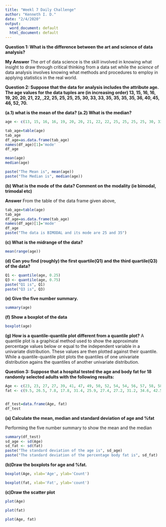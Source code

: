 ---
title: "Weekl 7 Daily Challenge"
author: "Kenneth I. D."
date: "2/4/2020"
output:
  word_document: default
  html_document: default
---

**Question 1: What is the difference between the art and science of data analysis?**

**My Answer**
The _art_ of data science is the skill involved in knowing what insight to draw through critical thinking from a data set while the _science_ of data analysis involves knowing what methods and procedures to employ in applying statistics in the real world.

**Question 2: Suppose that the data for analysis includes the attribute age. The age values for the data tuples are (in increasing order) 13, 15, 16, 16, 19, 20, 20, 21, 22, ,22, 25, 25, 25, 25, 30, 33, 33, 35, 35, 35, 35, 36, 40, 45, 46, 52, 70.**

**(a.1) what is the mean of the data? (a.2) What is the median?**

```{r, echo=FALSE}
age <- c(13, 15, 16, 16, 19, 20, 20, 21, 22, 22, 25, 25, 25, 25, 30, 33, 33, 35, 35, 35, 35, 36, 40, 45, 46, 52, 70)

tab_age=table(age)
tab_age
df_age=as.data.frame(tab_age)
names(df_age)[1]='mode'
df_age

mean(age)
median(age)

paste("The Mean is", mean(age))
paste("The Median is", median(age))
```

**(b) What is the mode of the data? Comment on the modality (ie bimodal, trimodal etc)**

**Answer**
From the table of the data frame given above, 
```{r, echo=FALSE}
tab_age=table(age)
tab_age
df_age=as.data.frame(tab_age)
names(df_age)[1]='mode'
df_age
paste("The data is BIMODAL and its mode are 25 and 35")

```

**(c) What is the midrange of the data?**

```{r, echo=FALSE}
mean(range(age))
```

**(d) Can you find (roughly) the first quartile(Q1) and the third quartile(Q3) of the data?**
```{r, echo=FALSE}
Q1 <- quantile(age, 0.25)
Q3 <- quantile(age, 0.75)
paste("Q1 is", Q1)
paste("Q3 is", Q3)
```
**(e) Give the five number summary.**
```{r, echo=FALSE}
summary(age)
```
**(f) Show a boxplot of the data**

```{r, echo=FALSE}
boxplot(age)
```
**(g) How is a quantile-quantile plot different from a quantile plot?**
 A quantile plot is a graphical method used to show the approximate percentage values below or equal to the independent variable in a univariate distribution. These values are then plotted against their quantile. 
 While a quantile-quantile plot plots the quantiles of one univariate distribution agains the quantiles of another univariate distribution.

**Question 3: Suppose that a hospital tested the age and body fat for 18 randomly selected adults with the following results:**

```{r, echo=FALSE}
Age <- c(23, 23, 27, 27, 39, 41, 47, 49, 50, 52, 54, 54, 56, 57, 58, 58, 60, 61)
fat <- c(9.5, 26.5, 7.8, 17.8, 31.4, 25.9, 27.4, 27.2, 31.2, 34.6, 42.5, 28.8, 33.4, 30.2, 34.1, 32.9, 41.2, 35.7)


df_test=data.frame(Age, fat)
df_test
```
**(a) Calculate the mean, median and standard deviation of age and %fat**

Performing the five number summary to show the mean and the median
```{r, echo=FALSE}
summary(df_test)
sd_age <- sd(Age)
sd_fat <- sd(fat)
paste("The standard deviation of the age is", sd_age)
paste("The standard deviation of the percentage body fat is", sd_fat)
```

**(b)Draw the boxplots for age and %fat.**

```{r, echo=FALSE}
boxplot(Age, xlab='Age', ylab='Count')
```

```{r, echo=FALSE}
boxplot(fat, xlab='Fat', ylab='count')
```

**(c)Draw the scatter plot**
```{r, echo=FALSE}
plot(Age)
```


```{r, echo=FALSE}
plot(fat)
```

```{r, echo=FALSE}
plot(Age, fat)
```